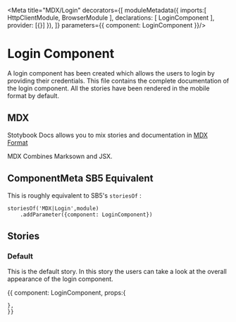 
<Meta title="MDX/Login" decorators={[
    moduleMetadata({
        imports:[
            HttpClientModule,
            BrowserModule
        ],
        declarations: [
            LoginComponent
        ],
        provider: [{}]
    }),
]} parameters={{
    component: LoginComponent
}}/>

# Login Component 

A login component has been created which allows the users to login by providing their credentials.
This file contains the complete documentation of the login component. All the stories have been rendered 
in the mobile format by default.

## MDX

Stotybook Docs allows you to mix stories and documentation in 
[MDX Format](https://mdxjs.com/)

MDX Combines Marksown and JSX.

## ComponentMeta SB5 Equivalent

This is roughly equivalent to SB5's `storiesOf` :

```
storiesOf('MDX|Login',module)
    .addParameter({component: LoginComponent})

```

## Stories

### Default

This is the default story. In this story the users can take a look at the overall
appearance of the login component.

<Preview>
  <Story name="Default">{{
    component: LoginComponent,
    props:{
      
    },
    }}    
  </Story>
</Preview>